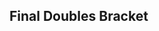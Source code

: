 {{DISPLAYTITLE:UCI Quarterly 1: Doubles Bracket}}{{tabs static
|name1=Overview
|link1=UCI Quarterly/1
|name2=Singles Bracket
|link2=UCI Quarterly/1/Singles Bracket
|name3=Doubles Bracket
|link3=UCI Quarterly/1/Doubles Bracket
|This=3
}}
<onlyinclude>
==Final Doubles Bracket==
{{4DE4SDoublesBracket
|column-width=150
<!-- WINNERS BRACKET -->
<!-- SEMIFINALS -->
|r2m1t1p1=Kira |r2m1t1p1flag=us
|r2m1t1p2=PsychoMidget |r2m1t1p2flag=us |r2m1t1score=3
|r2m1t2p1=DavidChong |r2m1t2p1flag=us
|r2m1t2p2=Sergio |r2m1t2p2flag=us |r2m1t2score=0
|r2m1win=1

|r2m2t1p1=Ken |r2m2t1p1flag=us
|r2m2t1p2=Santiago |r2m2t1p2flag=us |r2m2t1score=3
|r2m2t2p1=LuigiKid |r2m2t2p1flag=us
|r2m2t2p2=Mchi |r2m2t2p2flag=us |r2m2t2score=0
|r2m2win=1

<!-- WINNERS FINALS -->
|r4m1t1p1=Kira |r4m1t1p1flag=us
|r4m1t1p2=PsychoMidget |r4m1t1p2flag=us |r4m1t1score=1
|r4m1t2p1=Ken |r4m1t2p1flag=us
|r4m1t2p2=Santiago |r4m1t2p2flag=us |r4m1t2score=3
|r4m1win=2

<!-- LOSERS BRACKET -->
<!-- ROUND 1 -->
|l1m1t1p1=EastCoastJeff |l1m1t1p1flag=us
|l1m1t1p2=mixx |l1m1t1p2flag=us |l1m1t1score=2
|l1m1t2p1=NUT |l1m1t2p1flag=us
|l1m1t2p2=Vavez |l1m1t2p2flag=us |l1m1t2score=1
|l1m1win=1

|l1m2t1p1=Sokka |l1m2t1p1flag=us
|l1m2t1p2=cpak |l1m2t1p2flag=us |l1m2t1score=1
|l1m2t2p1=Neeco |l1m2t2p1flag=us
|l1m2t2p2=Oli |l1m2t2p2flag=us |l1m2t2score=2
|l1m2win=2

<!-- ROUND 2 -->
|l2m1t1p1=DavidChong |l2m1t1p1flag=us
|l2m1t1p2=Sergio |l2m1t1p2flag=us |l2m1t1score=2
|l2m1t2p1=EastCoastJeff |l2m1t2p1flag=us
|l2m1t2p2=mixx |l2m1t2p2flag=us |l2m1t2score=3
|l2m1win=2

|l2m2t1p1=LuigiKid |l2m2t1p1flag=us
|l2m2t1p2=Mchi |l2m2t1p2flag=us |l2m2t1score=3
|l2m2t2p1=Neeco |l2m2t2p1flag=us
|l2m2t2p2=Oli |l2m2t2p2flag=us |l2m2t2score=1
|l2m2win=1

<!-- ROUND 3 -->
|l3m1t1p1=EastCoastJeff |l3m1t1p1flag=us
|l3m1t1p2=mixx |l3m1t1p2flag=us |l3m1t1score=2
|l3m1t2p1=LuigiKid |l3m1t2p1flag=us
|l3m1t2p2=Mchi |l3m1t2p2flag=us |l3m1t2score=3
|l3m1win=2

<!-- LOSERS FINALS -->
|l4m1t1p1=Kira |l4m1t1p1flag=us
|l4m1t1p2=PsychoMidget |l4m1t1p2flag=us |l4m1t1score=3
|l4m1t2p1=LuigiKid |l4m1t2p1flag=us
|l4m1t2p2=Mchi |l4m1t2p2flag=us |l4m1t2score=2
|l4m1win=1

<!-- GRAND FINALS -->
|r5m1t1p1=Ken |r5m1t1p1flag=us
|r5m1t1p2=Santiago |r5m1t1p2flag=us |r5m1t1score=3
|r5m1t2p1=Kira |r5m1t2p1flag=us
|r5m1t2p2=PsychoMidget |r5m1t2p2flag=us |r5m1t2score=2
|r5m1win=1
<!-- Bracket reset (optional) -->
|r5m2t1score=
|r5m2t2score=
}}

</onlyinclude>
